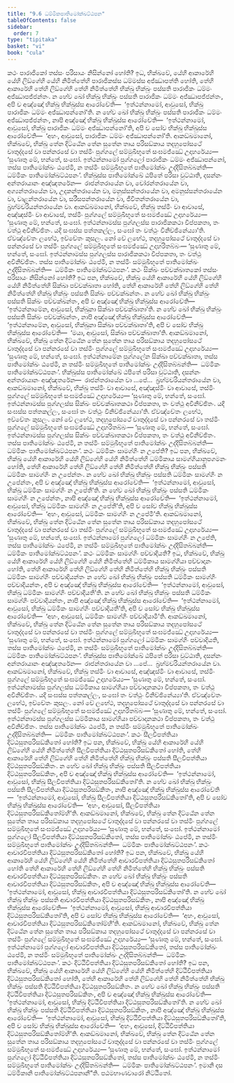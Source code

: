 ```yaml
---
title: "9.6 ධම්මිකපාතිමෝක්ඛට්ඨපන"
tableOfContents: false
sidebar:
  order: 7
type: "tipitaka"
basket: "vi"
book: "cula"
---
```



<DynamicBreadcrumb />

<Division number="388" book="cula">

<Paragraph number="1894" book="cula">
කථං පාරාජිකෝ තස්සං පරිසායං නිසින්නෝ හෝති? ඉධ, භික්ඛවේ, යේහි ආකාරේහි යේහි ලිඞ්ගේහි යේහි නිමිත්තේහි පාරාජිකස්ස ධම්මස්ස අජ්ඣාපත්ති හෝති, තේහි ආකාරේහි තේහි ලිඞ්ගේහි තේහි නිමිත්තේහි භික්ඛු භික්ඛුං පස්සති පාරාජිකං ධම්මං අජ්ඣාපජ්ජන්තං. න හේව ඛෝ භික්ඛු භික්ඛුං පස්සති පාරාජිකං ධම්මං අජ්ඣාපජ්ජන්තං, අපි ච අඤ්ඤෝ භික්ඛු භික්ඛුස්ස ආරෝචේති—  ‘ඉත්ථන්නාමෝ, ආවුසෝ, භික්ඛු පාරාජිකං ධම්මං අජ්ඣාපන්නෝ’ති. න හේව ඛෝ භික්ඛු භික්ඛුං පස්සති පාරාජිකං ධම්මං අජ්ඣාපජ්ජන්තං, නාපි අඤ්ඤෝ භික්ඛු භික්ඛුස්ස ආරෝචේති—  ‘ඉත්ථන්නාමෝ, ආවුසෝ, භික්ඛු පාරාජිකං ධම්මං අජ්ඣාපන්නෝ’ති, අපි ච සෝව භික්ඛු භික්ඛුස්ස ආරෝචේති—  ‘අහං, ආවුසෝ, පාරාජිකං ධම්මං අජ්ඣාපන්නෝ’ති. ආකඞ්ඛමානෝ, භික්ඛවේ, භික්ඛු තේන දිට්ඨේන තේන සුතේන තාය පරිසඞ්කාය තදහුපෝසථේ චාතුද්දසේ වා පන්නරසේ වා තස්මිං පුග්ගලේ සම්මුඛීභූතේ සංඝමජ්ඣේ උදාහරේය්‍ය—
</Paragraph>

<Paragraph number="1895" book="cula">
‘සුණාතු මේ, භන්තේ, සංඝෝ. ඉත්ථන්නාමෝ පුග්ගලෝ පාරාජිකං ධම්මං අජ්ඣාපන්නෝ, තස්ස පාතිමෝක්ඛං ඨපේමි, න තස්මිං සම්මුඛීභූතේ පාතිමෝක්ඛං උද්දිසිතබ්බන්ති—  ධම්මිකං පාතිමෝක්ඛට්ඨපනං’.
</Paragraph>

</Division>
<Division number="389" book="cula">

<Paragraph number="1896" book="cula">
භික්ඛුස්ස පාතිමෝක්ඛේ ඨපිතේ පරිසා වුට්ඨාති, දසන්නං අන්තරායානං අඤ්ඤතරේන—  රාජන්තරායේන වා, චෝරන්තරායේන වා, අග්‍යන්තරායේන වා, උදකන්තරායේන වා, මනුස්සන්තරායේන වා, අමනුස්සන්තරායේන වා, වාළන්තරායේන වා, සරීසපන්තරායේන වා, ජීවිතන්තරායේන වා, බ්‍රහ්මචරියන්තරායේන වා. ආකඞ්ඛමානෝ, භික්ඛවේ, භික්ඛු තස්මිං වා ආවාසේ, අඤ්ඤස්මිං වා ආවාසේ, තස්මිං පුග්ගලේ සම්මුඛීභූතේ සංඝමජ්ඣේ උදාහරේය්‍ය—
</Paragraph>

<Paragraph number="1897" book="cula">
‘සුණාතු මේ, භන්තේ, සංඝෝ. ඉත්ථන්නාමස්ස පුග්ගලස්ස පාරාජිකකථා විප්පකතා, තං වත්ථු අවිනිච්ඡිතං. යදි සංඝස්ස පත්තකල්ලං, සංඝෝ තං වත්ථුං විනිච්ඡිනේය්‍යා’ති.
</Paragraph>

<Paragraph number="1898" book="cula">
ඒවඤ්චේතං ලභේථ, ඉච්චේතං කුසලං. නෝ චේ ලභේථ, තදහුපෝසථේ චාතුද්දසේ වා පන්නරසේ වා තස්මිං පුග්ගලේ සම්මුඛීභූතේ සංඝමජ්ඣේ උදාහරිතබ්බං—
</Paragraph>

<Paragraph number="1899" book="cula">
‘සුණාතු මේ, භන්තේ, සංඝෝ. ඉත්ථන්නාමස්ස පුග්ගලස්ස පාරාජිකකථා විප්පකතා, තං වත්ථු අවිනිච්ඡිතං. තස්ස පාතිමෝක්ඛං ඨපේමි, න තස්මිං සම්මුඛීභූතේ පාතිමෝක්ඛං උද්දිසිතබ්බන්ති—  ධම්මිකං පාතිමෝක්ඛට්ඨපනං’.
</Paragraph>

</Division>
<Division number="390" book="cula">

<Paragraph number="1900" book="cula">
කථං සික්ඛං පච්චක්ඛාතකෝ තස්සං පරිසායං නිසින්නෝ හෝති? ඉධ පන, භික්ඛවේ, භික්ඛු යේහි ආකාරේහි යේහි ලිඞ්ගේහි යේහි නිමිත්තේහි සික්ඛා පච්චක්ඛාතා හෝති, තේහි ආකාරේහි තේහි ලිඞ්ගේහි තේහි නිමිත්තේහි භික්ඛු භික්ඛුං පස්සති සික්ඛං පච්චක්ඛන්තං. න හේව ඛෝ භික්ඛු භික්ඛුං පස්සති සික්ඛං පච්චක්ඛන්තං, අපි ච අඤ්ඤෝ භික්ඛු භික්ඛුස්ස ආරෝචේති—  ‘ඉත්ථන්නාමේන, ආවුසෝ, භික්ඛුනා සික්ඛා පච්චක්ඛාතා’ති. න හේව ඛෝ භික්ඛු භික්ඛුං පස්සති සික්ඛං පච්චක්ඛන්තං, නාපි අඤ්ඤෝ භික්ඛු භික්ඛුස්ස ආරෝචේති—  ‘ඉත්ථන්නාමේන, ආවුසෝ, භික්ඛුනා සික්ඛා පච්චක්ඛාතා’ති, අපි ච සෝව භික්ඛු භික්ඛුස්ස ආරෝචේති—  ‘මයා, ආවුසෝ, සික්ඛා පච්චක්ඛාතා’ති. ආකඞ්ඛමානෝ, භික්ඛවේ, භික්ඛු තේන දිට්ඨේන තේන සුතේන තාය පරිසඞ්කාය තදහුපෝසථේ චාතුද්දසේ වා පන්නරසේ වා තස්මිං පුග්ගලේ සම්මුඛීභූතේ සංඝමජ්ඣේ උදාහරේය්‍ය—
</Paragraph>

<Paragraph number="1901" book="cula">
‘සුණාතු මේ, භන්තේ, සංඝෝ. ඉත්ථන්නාමේන පුග්ගලේන සික්ඛා පච්චක්ඛාතා, තස්ස පාතිමෝක්ඛං ඨපේමි, න තස්මිං සම්මුඛීභූතේ පාතිමෝක්ඛං උද්දිසිතබ්බන්ති—  ධම්මිකං පාතිමෝක්ඛට්ඨපනං’.
</Paragraph>

</Division>
<Division number="391" book="cula">

<Paragraph number="1902" book="cula">
භික්ඛුස්ස පාතිමෝක්ඛේ ඨපිතේ පරිසා වුට්ඨාති, දසන්නං අන්තරායානං අඤ්ඤතරේන—  රාජන්තරායේන වා …පේ…  බ්‍රහ්මචරියන්තරායේන වා, ආකඞ්ඛමානෝ, භික්ඛවේ, භික්ඛු තස්මිං වා ආවාසේ, අඤ්ඤස්මිං වා ආවාසේ, තස්මිං පුග්ගලේ සම්මුඛීභූතේ සංඝමජ්ඣේ උදාහරේය්‍ය—
</Paragraph>

<Paragraph number="1903" book="cula">
‘සුණාතු මේ, භන්තේ, සංඝෝ. ඉත්ථන්නාමස්ස පුග්ගලස්ස සික්ඛං පච්චක්ඛාතකථා විප්පකතා, තං වත්ථු අවිනිච්ඡිතං. යදි සංඝස්ස පත්තකල්ලං, සංඝෝ තං වත්ථුං විනිච්ඡිනේය්‍යා’ති.
</Paragraph>

<Paragraph number="1904" book="cula">
ඒවඤ්චේතං ලභේථ, ඉච්චේතං කුසලං. නෝ චේ ලභේථ, තදහුපෝසථේ චාතුද්දසේ වා පන්නරසේ වා තස්මිං පුග්ගලේ සම්මුඛීභූතේ සංඝමජ්ඣේ උදාහරිතබ්බං—
</Paragraph>

<Paragraph number="1905" book="cula">
‘සුණාතු මේ, භන්තේ, සංඝෝ. ඉත්ථන්නාමස්ස පුග්ගලස්ස සික්ඛං පච්චක්ඛාතකථා විප්පකතා, තං වත්ථු අවිනිච්ඡිතං. තස්ස පාතිමෝක්ඛං ඨපේමි, න තස්මිං සම්මුඛීභූතේ පාතිමෝක්ඛං උද්දිසිතබ්බන්ති—  ධම්මිකං පාතිමෝක්ඛට්ඨපනං’.
</Paragraph>

</Division>
<Division number="392" book="cula">

<Paragraph number="1906" book="cula">
කථං ධම්මිකං සාමග්ගිං න උපේති? ඉධ පන, භික්ඛවේ, භික්ඛු යේහි ආකාරේහි යේහි ලිඞ්ගේහි යේහි නිමිත්තේහි ධම්මිකාය සාමග්ගියානුපගමනං හෝති, තේහි ආකාරේහි තේහි ලිඞ්ගේහි තේහි නිමිත්තේහි භික්ඛු භික්ඛුං පස්සති ධම්මිකං සාමග්ගිං න උපේන්තං. න හේව ඛෝ භික්ඛු භික්ඛුං පස්සති ධම්මිකං සාමග්ගිං න උපේන්තං, අපි ච අඤ්ඤෝ භික්ඛු භික්ඛුස්ස ආරෝචේති—  ‘ඉත්ථන්නාමෝ, ආවුසෝ, භික්ඛු ධම්මිකං සාමග්ගිං න උපේතී’ති. න හේව ඛෝ භික්ඛු භික්ඛුං පස්සති ධම්මිකං සාමග්ගිං න උපේන්තං, නාපි අඤ්ඤෝ භික්ඛු භික්ඛුස්ස ආරෝචේති—  ‘ඉත්ථන්නාමෝ, ආවුසෝ, භික්ඛු ධම්මිකං සාමග්ගිං න උපේතී’ති, අපි ච සෝව භික්ඛු භික්ඛුස්ස ආරෝචේති—  ‘අහං, ආවුසෝ, ධම්මිකං සාමග්ගිං න උපේමී’ති. ආකඞ්ඛමානෝ, භික්ඛවේ, භික්ඛු තේන දිට්ඨේන තේන සුතේන තාය පරිසඞ්කාය තදහුපෝසථේ චාතුද්දසේ වා පන්නරසේ වා තස්මිං පුග්ගලේ සම්මුඛීභූතේ සංඝමජ්ඣේ උදාහරේය්‍ය—
</Paragraph>

<Paragraph number="1907" book="cula">
‘සුණාතු මේ, භන්තේ, සංඝෝ. ඉත්ථන්නාමෝ පුග්ගලෝ ධම්මිකං සාමග්ගිං න උපේති, තස්ස පාතිමෝක්ඛං ඨපේමි, න තස්මිං සම්මුඛීභූතේ පාතිමෝක්ඛං උද්දිසිතබ්බන්ති—  ධම්මිකං පාතිමෝක්ඛට්ඨපනං’.
</Paragraph>

</Division>
<Division number="393" book="cula">

<Paragraph number="1908" book="cula">
කථං ධම්මිකං සාමග්ගිං පච්චාදියති? ඉධ, භික්ඛවේ, භික්ඛු යේහි ආකාරේහි යේහි ලිඞ්ගේහි යේහි නිමිත්තේහි ධම්මිකාය සාමග්ගියා පච්චාදානං හෝති, තේහි ආකාරේහි තේහි ලිඞ්ගේහි තේහි නිමිත්තේහි භික්ඛු භික්ඛුං පස්සති ධම්මිකං සාමග්ගිං පච්චාදියන්තං න හේව ඛෝ භික්ඛු භික්ඛුං පස්සති ධම්මිකං සාමග්ගිං පච්චාදියන්තං, අපි ච අඤ්ඤෝ භික්ඛු භික්ඛුස්ස ආරෝචේති—  ‘ඉත්ථන්නාමෝ, ආවුසෝ, භික්ඛු ධම්මිකං සාමග්ගිං පච්චාදියතී’ති. න හේව ඛෝ භික්ඛු භික්ඛුං පස්සති ධම්මිකං සාමග්ගිං පච්චාදියන්තං, නාපි අඤ්ඤෝ භික්ඛු භික්ඛුස්ස ආරෝචේති—  ‘ඉත්ථන්නාමෝ, ආවුසෝ, භික්ඛු ධම්මිකං සාමග්ගිං පච්චාදියතී’ති, අපි ච සෝව භික්ඛු භික්ඛුස්ස ආරෝචේති—  ‘අහං, ආවුසෝ, ධම්මිකං සාමග්ගිං පච්චාදියාමී’ති. ආකඞ්ඛමානෝ, භික්ඛවේ, භික්ඛු තේන දිට්ඨේන තේන සුතේන තාය පරිසඞ්කාය තදහුපෝසථේ චාතුද්දසේ වා පන්නරසේ වා තස්මිං පුග්ගලේ සම්මුඛීභූතේ සංඝමජ්ඣේ උදාහරේය්‍ය—
</Paragraph>

<Paragraph number="1909" book="cula">
‘සුණාතු මේ, භන්තේ, සංඝෝ. ඉත්ථන්නාමෝ පුග්ගලෝ ධම්මිකං සාමග්ගිං පච්චාදියති, තස්ස පාතිමෝක්ඛං ඨපේමි, න තස්මිං සම්මුඛීභූතේ පාතිමෝක්ඛං උද්දිසිතබ්බන්ති—  ධම්මිකං පාතිමෝක්ඛට්ඨපනං’.
</Paragraph>

</Division>
<Division number="394" book="cula">

<Paragraph number="1910" book="cula">
භික්ඛුස්ස පාතිමෝක්ඛේ ඨපිතේ පරිසා වුට්ඨාති, දසන්නං අන්තරායානං අඤ්ඤතරේන—  රාජන්තරායේන වා …පේ…  බ්‍රහ්මචරියන්තරායේන වා. ආකඞ්ඛමානෝ, භික්ඛවේ, භික්ඛු තස්මිං වා ආවාසේ, අඤ්ඤස්මිං වා ආවාසේ, තස්මිං පුග්ගලේ සම්මුඛීභූතේ සංඝමජ්ඣේ උදාහරේය්‍ය—
</Paragraph>

<Paragraph number="1911" book="cula">
‘සුණාතු මේ, භන්තේ, සංඝෝ. ඉත්ථන්නාමස්ස පුග්ගලස්ස ධම්මිකාය සාමග්ගියා පච්චාදානකථා විප්පකතා, තං වත්ථු අවිනිච්ඡිතං. යදි සංඝස්ස පත්තකල්ලං, සංඝෝ තං වත්ථුං විනිච්ඡිනේය්‍යා’ති.
</Paragraph>

<Paragraph number="1912" book="cula">
ඒවඤ්චේතං ලභේථ, ඉච්චේතං කුසලං. නෝ චේ ලභේථ, තදහුපෝසථේ චාතුද්දසේ වා පන්නරසේ වා තස්මිං පුග්ගලේ සම්මුඛීභූතේ සංඝමජ්ඣේ උදාහරිතබ්බං—
</Paragraph>

<Paragraph number="1913" book="cula">
‘සුණාතු මේ, භන්තේ, සංඝෝ. ඉත්ථන්නාමස්ස පුග්ගලස්ස ධම්මිකාය සාමග්ගියා පච්චාදානකථා විප්පකතා, තං වත්ථු අවිනිච්ඡිතං. තස්ස පාතිමෝක්ඛං ඨපේමි, න තස්මිං සම්මුඛීභූතේ පාතිමෝක්ඛං උද්දිසිතබ්බන්ති—  ධම්මිකං පාතිමෝක්ඛට්ඨපනං’.
</Paragraph>

</Division>
<Division number="395" book="cula">

<Paragraph number="1914" book="cula">
කථං සීලවිපත්තියා දිට්ඨසුතපරිසඞ්කිතෝ හෝති? ඉධ පන, භික්ඛවේ, භික්ඛු යේහි ආකාරේහි යේහි ලිඞ්ගේහි යේහි නිමිත්තේහි සීලවිපත්තියා දිට්ඨසුතපරිසඞ්කිතෝ හෝති, තේහි ආකාරේහි තේහි ලිඞ්ගේහි තේහි නිමිත්තේහි භික්ඛු භික්ඛුං පස්සති සීලවිපත්තියා දිට්ඨසුතපරිසඞ්කිතං. න හේව ඛෝ භික්ඛු භික්ඛුං පස්සති සීලවිපත්තියා දිට්ඨසුතපරිසඞ්කිතං, අපි ච අඤ්ඤෝ භික්ඛු භික්ඛුස්ස ආරෝචේති—  ‘ඉත්ථන්නාමෝ, ආවුසෝ, භික්ඛු සීලවිපත්තියා දිට්ඨසුතපරිසඞ්කිතෝ’ති. න හේව ඛෝ භික්ඛු භික්ඛුං පස්සති සීලවිපත්තියා දිට්ඨසුතපරිසඞ්කිතං, නාපි අඤ්ඤෝ භික්ඛු භික්ඛුස්ස ආරෝචේති—  ‘ඉත්ථන්නාමෝ, ආවුසෝ, භික්ඛු සීලවිපත්තියා දිට්ඨසුතපරිසඞ්කිතෝ’ති, අපි ච සෝව භික්ඛු භික්ඛුස්ස ආරෝචේති—  ‘අහං, ආවුසෝ, සීලවිපත්තියා දිට්ඨසුතපරිසඞ්කිතෝම්හී’ති. ආකඞ්ඛමානෝ, භික්ඛවේ, භික්ඛු තේන දිට්ඨේන තේන සුතේන තාය පරිසඞ්කාය තදහුපෝසථේ චාතුද්දසේ වා පන්නරසේ වා තස්මිං පුග්ගලේ සම්මුඛීභූතේ සංඝමජ්ඣේ උදාහරේය්‍ය—
</Paragraph>

<Paragraph number="1915" book="cula">
‘සුණාතු මේ, භන්තේ, සංඝෝ. ඉත්ථන්නාමෝ පුග්ගලෝ සීලවිපත්තියා දිට්ඨසුතපරිසඞ්කිතෝ, තස්ස පාතිමෝක්ඛං ඨපේමි, න තස්මිං සම්මුඛීභූතේ පාතිමෝක්ඛං උද්දිසිතබ්බන්ති—  ධම්මිකං පාතිමෝක්ඛට්ඨපනං’.
</Paragraph>

</Division>
<Division number="396" book="cula">

<Paragraph number="1916" book="cula">
කථං ආචාරවිපත්තියා දිට්ඨසුතපරිසඞ්කිතෝ හෝති? ඉධ පන, භික්ඛවේ, භික්ඛු යේහි ආකාරේහි යේහි ලිඞ්ගේහි යේහි නිමිත්තේහි ආචාරවිපත්තියා දිට්ඨසුතපරිසඞ්කිතෝ හෝති තේහි ආකාරේහි තේහි ලිඞ්ගේහි තේහි නිමිත්තේහි භික්ඛු භික්ඛුං පස්සති ආචාරවිපත්තියා දිට්ඨසුතපරිසඞ්කිතං. න හේව ඛෝ භික්ඛු භික්ඛුං පස්සති ආචාරවිපත්තියා දිට්ඨසුතපරිසඞ්කිතං, අපි ච අඤ්ඤෝ භික්ඛු භික්ඛුස්ස ආරෝචේති—  ‘ඉත්ථන්නාමෝ, ආවුසෝ, භික්ඛු ආචාරවිපත්තියා දිට්ඨසුතපරිසඞ්කිතෝ’ති. න හේව ඛෝ භික්ඛු භික්ඛුං පස්සති ආචාරවිපත්තියා දිට්ඨසුතපරිසඞ්කිතං, නාපි අඤ්ඤෝ භික්ඛු භික්ඛුස්ස ආරෝචේති—  ‘ඉත්ථන්නාමෝ, ආවුසෝ, භික්ඛු ආචාරවිපත්තියා දිට්ඨසුතපරිසඞ්කිතෝ’ති, අපි ච සෝව භික්ඛු භික්ඛුස්ස ආරෝචේති—  ‘අහං, ආවුසෝ, ආචාරවිපත්තියා දිට්ඨසුතපරිසඞ්කිතෝම්හී’ති. ආකඞ්ඛමානෝ, භික්ඛවේ, භික්ඛු තේන දිට්ඨේන තේන සුතේන තාය පරිසඞ්කාය තදහුපෝසථේ චාතුද්දසේ වා පන්නරසේ වා තස්මිං පුග්ගලේ සම්මුඛීභූතේ සංඝමජ්ඣේ උදාහරේය්‍ය—
</Paragraph>

<Paragraph number="1917" book="cula">
‘සුණාතු මේ, භන්තේ, සංඝෝ. ඉත්ථන්නාමෝ පුග්ගලෝ ආචාරවිපත්තියා දිට්ඨසුතපරිසඞ්කිතෝ, තස්ස පාතිමෝක්ඛං ඨපේමි, න තස්මිං සම්මුඛීභූතේ පාතිමෝක්ඛං උද්දිසිතබ්බන්ති—  ධම්මිකං පාතිමෝක්ඛට්ඨපනං’.
</Paragraph>

</Division>
<Division number="397" book="cula">

<Paragraph number="1918" book="cula">
කථං දිට්ඨිවිපත්තියා දිට්ඨසුතපරිසඞ්කිතෝ හෝති? ඉධ පන, භික්ඛවේ, භික්ඛු යේහි ආකාරේහි යේහි ලිඞ්ගේහි යේහි නිමිත්තේහි දිට්ඨිවිපත්තියා දිට්ඨසුතපරිසඞ්කිතෝ හෝති, තේහි ආකාරේහි තේහි ලිඞ්ගේහි තේහි නිමිත්තේහි භික්ඛු භික්ඛුං පස්සති දිට්ඨිවිපත්තියා දිට්ඨසුතපරිසඞ්කිතං. න හේව ඛෝ භික්ඛු භික්ඛුං පස්සති දිට්ඨිවිපත්තියා දිට්ඨසුතපරිසඞ්කිතං, අපි ච අඤ්ඤෝ භික්ඛු භික්ඛුස්ස ආරෝචේති—  ‘ඉත්ථන්නාමෝ, ආවුසෝ, භික්ඛු දිට්ඨිවිපත්තියා දිට්ඨසුතපරිසඞ්කිතෝ’ති. න හේව ඛෝ භික්ඛු භික්ඛුං පස්සති දිට්ඨිවිපත්තියා දිට්ඨසුතපරිසඞ්කිතං, නාපි අඤ්ඤෝ භික්ඛු භික්ඛුස්ස ආරෝචේති—  ‘ඉත්ථන්නාමෝ, ආවුසෝ, භික්ඛු දිට්ඨිවිපත්තියා දිට්ඨසුතපරිසඞ්කිතෝ’ති, අපි ච සෝව භික්ඛු භික්ඛුස්ස ආරෝචේති—  ‘අහං, ආවුසෝ, දිට්ඨිවිපත්තියා දිට්ඨසුතපරිසඞ්කිතෝම්හී’ති. ආකඞ්ඛමානෝ, භික්ඛවේ, භික්ඛු තේන දිට්ඨේන තේන සුතේන තාය පරිසඞ්කාය තදහුපෝසථේ චාතුද්දසේ වා පන්නරසේ වා තස්මිං පුග්ගලේ සම්මුඛීභූතේ සංඝමජ්ඣේ උදාහරේය්‍ය—
</Paragraph>

<Paragraph number="1919" book="cula">
‘සුණාතු මේ, භන්තේ, සංඝෝ. ඉත්ථන්නාමෝ පුග්ගලෝ දිට්ඨිවිපත්තියා දිට්ඨසුතපරිසඞ්කිතෝ, තස්ස පාතිමෝක්ඛං ඨපේමි, න තස්මිං සම්මුඛීභූතේ පාතිමෝක්ඛං උද්දිසිතබ්බන්ති—  ධම්මිකං පාතිමෝක්ඛට්ඨපනං’.
</Paragraph>

<Paragraph number="1920" book="cula">
ඉමානි දස ධම්මිකානි පාතිමෝක්ඛට්ඨපනානී”ති.

</Paragraph>
</Division>

<Paragraph number="1921" type="center" book="cula">
පඨමභාණවාරෝ නිට්ඨිතෝ.
</Paragraph>